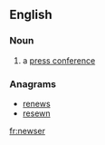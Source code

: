 ==English==

===Noun===
{{en-noun}}
# {{context|media|slang}} a [[press conference]]

===Anagrams===
* [[renews#English|renews]]
* [[resewn#English|resewn]]

[[fr:newser]]